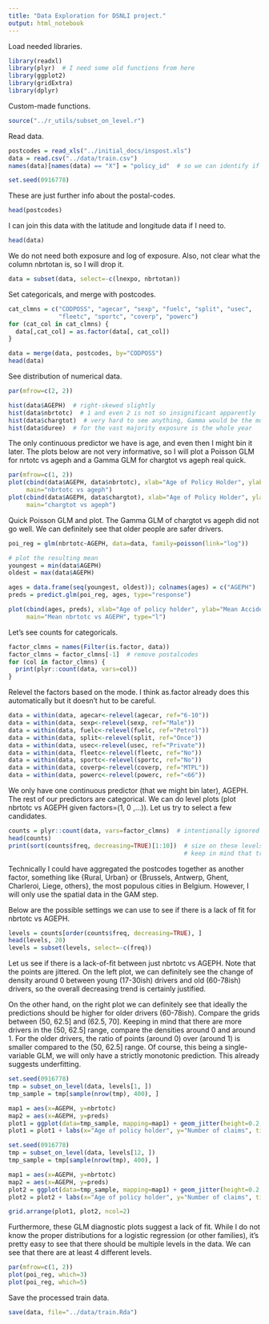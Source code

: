 ```yaml
---
title: "Data Exploration for DSNLI project."
output: html_notebook
---
```


Load needed libraries.
```r
library(readxl)
library(plyr)  # I need some old functions from here
library(ggplot2)
library(gridExtra)
library(dplyr)
```

Custom-made functions.
```r
source("../r_utils/subset_on_level.r")
```


Read data.
```r
postcodes = read_xls("../initial_docs/inspost.xls")
data = read.csv("../data/train.csv")
names(data)[names(data) == "X"] = "policy_id"  # so we can identify if needed

set.seed(0916778)
```

These are just further info about the postal-codes.
```r
head(postcodes)
```

I can join this data with the latitude and longitude data if I need to. 
```r
head(data)
```

We do not need both exposure and log of exposure. Also, not clear what the column nbrtotan is, so I will drop it.
```r
data = subset(data, select=-c(lnexpo, nbrtotan))
```

Set categoricals, and merge with postcodes.
```r
cat_clmns = c("CODPOSS", "agecar", "sexp", "fuelc", "split", "usec",
              "fleetc", "sportc", "coverp", "powerc")
for (cat_col in cat_clmns) {
  data[,cat_col] = as.factor(data[, cat_col])
}

data = merge(data, postcodes, by="CODPOSS")
head(data)
```

See distribution of numerical data.
```r
par(mfrow=c(2, 2))

hist(data$AGEPH)  # right-skewed slightly
hist(data$nbrtotc)  # 1 and even 2 is not so insignificant apparently
hist(data$chargtot)  # very hard to see anything, Gamma would be the most appropriate here
hist(data$duree)  # for the vast majority exposure is the whole year
```

The only continuous predictor we have is age, and even then I might bin it later. The plots below are not very informative, so I will plot a Poisson GLM for nrtotc vs ageph and a Gamma GLM for chargtot vs ageph real quick.
```r
par(mfrow=c(1, 2))
plot(cbind(data$AGEPH, data$nbrtotc), xlab="Age of Policy Holder", ylab="Number of Claims",
     main="nbrtotc vs ageph")
plot(cbind(data$AGEPH, data$chargtot), xlab="Age of Policy Holder", ylab="Claim Amount",
     main="chargtot vs ageph")
```

Quick Poisson GLM and plot. The Gamma GLM of chargtot vs ageph did not go well. We can definitely see that older people are safer drivers.
```r
poi_reg = glm(nbrtotc~AGEPH, data=data, family=poisson(link="log"))

# plot the resulting mean
youngest = min(data$AGEPH)
oldest = max(data$AGEPH)

ages = data.frame(seq(youngest, oldest)); colnames(ages) = c("AGEPH")
preds = predict.glm(poi_reg, ages, type="response")

plot(cbind(ages, preds), xlab="Age of policy holder", ylab="Mean Accidents",
     main="Mean nbrtotc vs AGEPH", type="l")
```

Let's see counts for categoricals.
```r
factor_clmns = names(Filter(is.factor, data))
factor_clmns = factor_clmns[-1]  # remove postalcodes
for (col in factor_clmns) {
  print(plyr::count(data, vars=col))
}
```

Relevel the factors based on the mode. I think as.factor already does this automatically but it doesn't hut to be careful.
```r
data = within(data, agecar<-relevel(agecar, ref="6-10"))
data = within(data, sexp<-relevel(sexp, ref="Male"))
data = within(data, fuelc<-relevel(fuelc, ref="Petrol"))
data = within(data, split<-relevel(split, ref="Once"))
data = within(data, usec<-relevel(usec, ref="Private"))
data = within(data, fleetc<-relevel(fleetc, ref="No"))
data = within(data, sportc<-relevel(sportc, ref="No"))
data = within(data, coverp<-relevel(coverp, ref="MTPL"))
data = within(data, powerc<-relevel(powerc, ref="<66"))
```


We only have one continuous predictor (that we might bin later), AGEPH. The rest of our predictors are categorical. We can do level plots (plot nbrtotc vs AGEPH given factors=(1, 0 ,...)). Let us try to select a few candidates.
```r
counts = plyr::count(data, vars=factor_clmns)  # intentionally ignored postal codes in this
head(counts)
print(sort(counts$freq, decreasing=TRUE)[1:10])  # size on these levels is very respectable
                                                 # keep in mind that trainset is only 64% of full data
```

Technically I could have aggregated the postcodes together as another factor, something like {Rural, Urban} or {Brussels, Antwerp, Ghent, Charleroi, Liege, others}, the most populous cities in Belgium. However, I will only use the spatial data in the GAM step.

Below are the possible settings we can use to see if there is a lack of fit for nbrtotc vs AGEPH.
```r
levels = counts[order(counts$freq, decreasing=TRUE), ]
head(levels, 20)
levels = subset(levels, select=-c(freq))
```

Let us see if there is a lack-of-fit between just nbrtotc vs AGEPH. Note that the points are jittered. On the left plot, we can definitely see the change of density around 0 between young (17-30ish) drivers and old (60-78ish) drivers, so the overall decreasing trend is certainly justified.

On the other hand, on the right plot we can definitely see that ideally the predictions should be higher for older drivers (60-78ish). Compare the grids between (50, 62.5] and (62.5, 70]. Keeping in mind that there are more drivers in the (50, 62.5] range, compare the densities around 0 and around 1. For the older drivers, the ratio of points (around 0) over (around 1) is smaller compared to the (50, 62.5] range. Of course, this being a single-variable GLM, we will only have a strictly monotonic prediction. This already suggests underfitting.
```r
set.seed(0916778)
tmp = subset_on_level(data, levels[1, ])
tmp_sample = tmp[sample(nrow(tmp), 400), ]

map1 = aes(x=AGEPH, y=nbrtotc)
map2 = aes(x=AGEPH, y=preds)
plot1 = ggplot(data=tmp_sample, mapping=map1) + geom_jitter(height=0.2, width=0, cex=0.5) + geom_line(mapping=map2, data=cbind(ages, preds))
plot1 = plot1 + labs(x="Age of policy holder", y="Number of claims", title="levels[1, ]")

set.seed(0916778)
tmp = subset_on_level(data, levels[12, ])
tmp_sample = tmp[sample(nrow(tmp), 400), ]

map1 = aes(x=AGEPH, y=nbrtotc)
map2 = aes(x=AGEPH, y=preds)
plot2 = ggplot(data=tmp_sample, mapping=map1) + geom_jitter(height=0.2, width=0, cex=0.5) + geom_line(mapping=map2, data=cbind(ages, preds))
plot2 = plot2 + labs(x="Age of policy holder", y="Number of claims", title="levels[12, ]")

grid.arrange(plot1, plot2, ncol=2)
```

Furthermore, these GLM diagnostic plots suggest a lack of fit. While I do not know the proper distributions for a logistic regression (or other families), it's pretty easy to see that there should be multiple levels in the data. We can see that there are at least 4 different levels.
```r
par(mfrow=c(1, 2))
plot(poi_reg, which=3)
plot(poi_reg, which=5)
```

Save the processed train data.
```r
save(data, file="../data/train.Rda")
```






